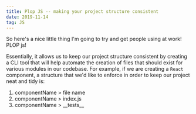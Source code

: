 ```yaml
---
title: Plop JS -- making your project structure consistent
date: 2019-11-14
tag: JS
---
```


So here's a nice little thing I'm going to try and get people using at work! <TextLink href="https://plopjs.com/">PLOP js!</TextLink>

Essentially, it allows us to keep our project structure consistent by creating a CLI tool
that will help automate the creation of files that should exist for various modules in our codebase.
For example, if we are creating a `React` component, a structure that we'd like to enforce in order to keep
our project neat and tidy is:

1. componentName > file name
2. componentName > index.js
3. componentName > \_\_tests\_\_
